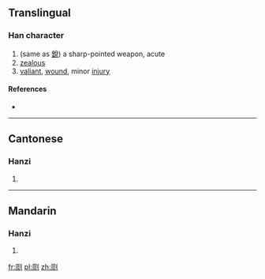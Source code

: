 ==Translingual==

===Han character===
{{Han char|rn=18|rad=刀|as=10|sn=12|four=|canj=一火中弓 (MFLN)}}

# (same as [[銳]]) a sharp-pointed weapon, acute
# [[zealous]]
# [[valiant]], [[wound]], minor [[injury]]

====References====
* {{Han ref|kx=0142.390|hdz=10349.200|uh=34F9|ud=13561}}

----

==Cantonese==

===Hanzi===
{{yue-hanzi|jyut=|y=jeui6}}

# {{defn|Cantonese|sort=刀10}}

----

==Mandarin==

===Hanzi===
{{cmn-hanzi|pin=[[ruì]] ([[rui4]])|wg=jui<sup>4</sup>}}

# {{defn|Mandarin|sort=刀10}}

[[fr:㓹]]
[[pl:㓹]]
[[zh:㓹]]